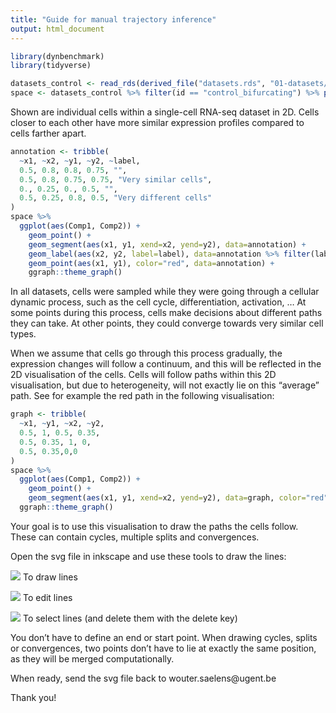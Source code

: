 ```yaml
---
title: "Guide for manual trajectory inference"
output: html_document
---
```


```r
library(dynbenchmark)
library(tidyverse)

datasets_control <- read_rds(derived_file("datasets.rds", "01-datasets/control"))
space <- datasets_control %>% filter(id == "control_bifurcating") %>% pull(space) %>% first()
```

Shown are individual cells within a single-cell RNA-seq dataset in 2D. Cells closer to each other have more similar expression profiles compared to cells farther apart.

```r
annotation <- tribble(
  ~x1, ~x2, ~y1, ~y2, ~label,
  0.5, 0.8, 0.8, 0.75, "",
  0.5, 0.8, 0.75, 0.75, "Very similar cells",
  0., 0.25, 0., 0.5, "",
  0.5, 0.25, 0.8, 0.5, "Very different cells"
)
space %>% 
  ggplot(aes(Comp1, Comp2)) +
    geom_point() +
    geom_segment(aes(x1, y1, xend=x2, yend=y2), data=annotation) +
    geom_label(aes(x2, y2, label=label), data=annotation %>% filter(label != "")) +
    geom_point(aes(x1, y1), color="red", data=annotation) +
    ggraph::theme_graph()
```

In all datasets, cells were sampled while they were going through a cellular dynamic process, such as the cell cycle, differentiation, activation, ... 
At some points during this process, cells make decisions about different paths they can take. At other points, they could converge towards very similar cell types. 

When we assume that cells go through this process gradually, the expression changes will follow a continuum, and this will be reflected in the 2D visualisation of the cells. Cells will follow paths within this 2D visualisation, but due to heterogeneity, will not exactly lie on this "average" path. See for example the red path in the following visualisation:

```r
graph <- tribble(
  ~x1, ~y1, ~x2, ~y2,
  0.5, 1, 0.5, 0.35,
  0.5, 0.35, 1, 0,
  0.5, 0.35,0,0
)
space %>% 
  ggplot(aes(Comp1, Comp2)) +
    geom_point() +
    geom_segment(aes(x1, y1, xend=x2, yend=y2), data=graph, color="red", size=3,alpha=0.6) +
  ggraph::theme_graph()
```


Your goal is to use this visualisation to draw the paths the cells follow. These can contain cycles, multiple splits and convergences.

Open the svg file in inkscape and use these tools to draw the lines:

![](pen.png)
To draw lines

![](select.png)
To edit lines

![](arrow.png)
To select lines (and delete them with the delete key)

You don't have to define an end or start point. When drawing cycles, splits or convergences, two points don't have to lie at exactly the same position, as they will be merged computationally.

When ready, send the svg file back to wouter.saelens@ugent.be

Thank you!
